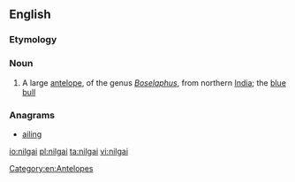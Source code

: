 ==English==
{{wikipedia}}
===Etymology===
{{rfe}}
===Noun===
{{en-noun|s|nilgai}}

# A large [[antelope]], of the genus ''[[Boselaphus]]'', from northern [[India]]; the [[blue bull]]

===Anagrams===
* [[ailing#English|ailing]]

[[Category:en:Antelopes]]

[[io:nilgai]]
[[pl:nilgai]]
[[ta:nilgai]]
[[vi:nilgai]]